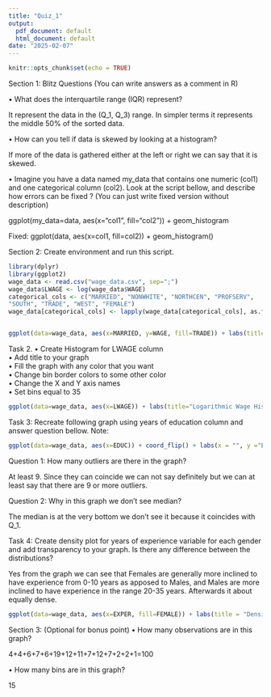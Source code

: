 ```yaml
---
title: "Quiz_1"
output:
  pdf_document: default
  html_document: default
date: "2025-02-07"
---
```


```r
knitr::opts_chunk$set(echo = TRUE)
```

Section 1: Blitz Questions (You can write answers as a comment in R)

• What does the interquartile range (IQR) represent?

It represent the data in the (Q_1, Q_3) range. In simpler terms it represents the middle 50% of the sorted data.

• How can you tell if data is skewed by looking at a histogram?

If more of the data is gathered either at the left or right we can say that it is skewed.

• Imagine you have a data named my_data that contains one numeric (col1) and one categorical column
(col2). Look at the script bellow, and describe how errors can be fixed ? (You can just write fixed
version without description)

ggplot(my_data=data, aes(x=“col1”, fill=“col2”)) + geom_histogram

Fixed:
ggplot(data, aes(x=col1, fill=col2)) + geom_histogram()

Section 2:
Create environment and run this script.

```r
library(dplyr)
library(ggplot2)
wage_data <- read.csv("wage_data.csv", sep=";")
wage_data$LWAGE <- log(wage_data$WAGE)
categorical_cols <- c("MARRIED", "NONWHITE", "NORTHCEN", "PROFSERV",
"SOUTH", "TRADE", "WEST", "FEMALE")
wage_data[categorical_cols] <- lapply(wage_data[categorical_cols], as.factor)


ggplot(data=wage_data, aes(x=MARRIED, y=WAGE, fill=TRADE)) + labs(title="Wage by Marital Status & Trade Service", x ="Maritial Status", y = "Salary") + scale_fill_manual(values=c("red", "green")) + geom_boxplot()
```
Task 2.
• Create Histogram for LWAGE column\
• Add title to your graph\
• Fill the graph with any color that you want\
• Change bin border colors to some other color\
• Change the X and Y axis names\
• Set bins equal to 35\


```r
ggplot(data=wage_data, aes(x=LWAGE)) + labs(title="Logarithmic Wage Histogram", x ="Log(Wage)", y = "Frequency") + geom_histogram(color="black", fill="red", bins=35)

```


Task 3: Recreate following graph using years of education column and answer question bellow.
Note:

```r
ggplot(data=wage_data, aes(x=EDUC)) + coord_flip() + labs(x = "", y ="EDUC") + geom_boxplot(fill="pink") 

```


Question 1: How many outliers are there in the graph?

At least 9. Since they can coincide we can not say definitely but we can at least say that there are 9 or more outliers.


Question 2: Why in this graph we don’t see median?

The median is at the very bottom we don't see it because it coincides with Q_1.

Task 4: Create density plot for years of experience variable for each gender and add transparency to your
graph. Is there any difference between the distributions?

Yes from the graph we can see that Females are generally more inclined to have experience from 0-10 years as apposed to Males, and Males are more inclined to have experience in the range 20-35 years. Afterwards it about equally dense.

```r
ggplot(data=wage_data, aes(x=EXPER, fill=FEMALE)) + labs(title = "Density Plot of Years of Experience Per Gender", x = "Years of Experience", y ="Density") + geom_density(alpha=0.5)
```

Section 3: (Optional for bonus point)
• How many observations are in this graph?

4+4+6+7+6+19+12+11+7+12+7+2+2+1=100

• How many bins are in this graph?

15

